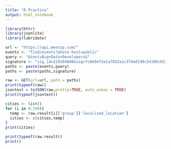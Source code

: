 ```yaml
---
title: "R Practice"
output: html_notebook
---
```

```r
library(httr)
library(jsonlite)
library(lubridate)

url <- "https://api.meetup.com/"
events <- "find/events?photo-host=public"
query <- "&text=Big+Data+Developers&"
signature <- "sig_id=229104800&sig=7c0e9ef3a1a7032a1c374ed199c54106c653b678"
paths <- paste(events,query) 
paths <- paste(paths,signature)

raw <- GET(url=url, path = paths)
print(typeof(raw))
jsontest = toJSON(raw,pretty=TRUE, auto_unbox = TRUE)
print(typeof(jsontest))
```
```r
cities <- list()
for (i in 0:199){
  temp <- raw.result[i]['group']['localized_location']
  cities <- c(cities,temp)
}
print(cities)
```
```r
print(typeof(raw.result))
print()
```

